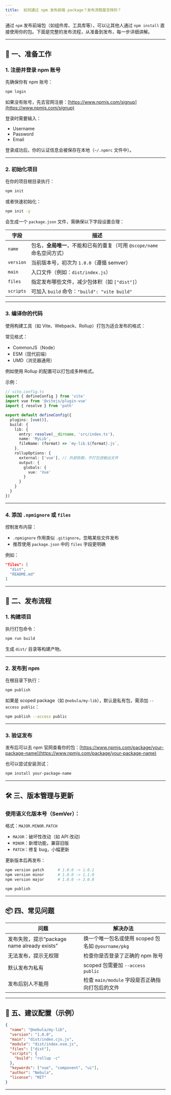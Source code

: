 ```yaml
---
title: 	如何通过 npm 发布前端 package？发布流程是怎样的？
---
```


通过 `npm` 发布前端包（如组件库、工具库等），可以让其他人通过 `npm install` 直接使用你的包。下面是完整的发布流程，从准备到发布，每一步详细讲解。

---

## 🧾 一、准备工作

### 1. 注册并登录 npm 账号

先确保你有 npm 账号：

```bash
npm login
```

如果没有账号，先去官网注册：[https://www.npmjs.com/signup](https://www.npmjs.com/signup)

登录时需要输入：

* Username
* Password
* Email

登录成功后，你的认证信息会被保存在本地（`~/.npmrc` 文件中）。

---

### 2. 初始化项目

在你的项目根目录执行：

```bash
npm init
```

或者快速初始化：

```bash
npm init -y
```

会生成一个 `package.json` 文件，需确保以下字段设置合理：

| 字段        | 描述                                            |
| --------- | --------------------------------------------- |
| `name`    | 包名，**全局唯一**，不能和已有的重复（可用 `@scope/name` 命名空间方式） |
| `version` | 当前版本号，初次为 `1.0.0`（遵循 semver）                  |
| `main`    | 入口文件（例如：`dist/index.js`）                      |
| `files`   | 指定发布哪些文件，减少包体积（如 `["dist"]`）                  |
| `scripts` | 可加入 `build` 命令：`"build": "vite build"`        |

---

### 3. 编译你的代码

使用构建工具（如 Vite、Webpack、Rollup）打包为适合发布的格式：

常见格式：

* CommonJS（Node）
* ESM（现代前端）
* UMD（浏览器通用）

例如使用 Rollup 的配置可以打包成多种格式。

示例：

```ts
// vite.config.ts
import { defineConfig } from 'vite'
import vue from '@vitejs/plugin-vue'
import { resolve } from 'path'

export default defineConfig({
  plugins: [vue()],
  build: {
    lib: {
      entry: resolve(__dirname, 'src/index.ts'),
      name: 'MyLib',
      fileName: (format) => `my-lib.${format}.js`,
    },
    rollupOptions: {
      external: ['vue'], // 外部依赖，不打包进输出文件
      output: {
        globals: {
          vue: 'Vue'
        }
      }
    }
  }
})
```

---

### 4. 添加 `.npmignore` 或 `files`

控制发布内容：

* `.npmignore` 作用类似 `.gitignore`，忽略某些文件发布
* 推荐使用 `package.json` 中的 `files` 字段更明确

例如：

```json
"files": [
  "dist",
  "README.md"
]
```

---

## 🚀 二、发布流程

### 1. 构建项目

执行打包命令：

```bash
npm run build
```

生成 `dist/` 目录等构建产物。

---

### 2. 发布到 npm

在根目录下执行：

```bash
npm publish
```

如果是 scoped package（如 `@nebula/my-lib`），默认是私有包，需添加 `--access public`：

```bash
npm publish --access public
```

---

### 3. 验证发布

发布后可以去 npm 官网查看你的包：[https://www.npmjs.com/package/your-package-name](https://www.npmjs.com/package/your-package-name)

也可以尝试安装测试：

```bash
npm install your-package-name
```

---

## 🛠️ 三、版本管理与更新

### 使用语义化版本号（SemVer）：

格式：`MAJOR.MINOR.PATCH`

* `MAJOR`：破坏性改动（如 API 改动）
* `MINOR`：新增功能，兼容旧版
* `PATCH`：修复 bug，小幅更新

更新版本后再发布：

```bash
npm version patch      # 1.0.0 -> 1.0.1
npm version minor      # 1.0.0 -> 1.1.0
npm version major      # 1.0.0 -> 2.0.0

npm publish
```

---

## 📦 四、常见问题

| 问题                                   | 解决办法                                  |
| ------------------------------------ | ------------------------------------- |
| 发布失败，提示“package name already exists” | 换一个唯一包名或使用 scoped 包名如 `@yourname/pkg` |
| 无法发布，提示无权限                           | 检查你是否登录了正确的 npm 账号                    |
| 默认发布为私有                              | scoped 包需要加 `--access public`         |
| 发布后别人不能用                             | 检查 `main/module` 字段是否正确指向打包后的文件       |

---

## 🧩 五、建议配置（示例）

```json
{
  "name": "@nebula/my-lib",
  "version": "1.0.0",
  "main": "dist/index.cjs.js",
  "module": "dist/index.esm.js",
  "files": ["dist"],
  "scripts": {
    "build": "rollup -c"
  },
  "keywords": ["vue", "component", "ui"],
  "author": "Nebula",
  "license": "MIT"
}
```

---

